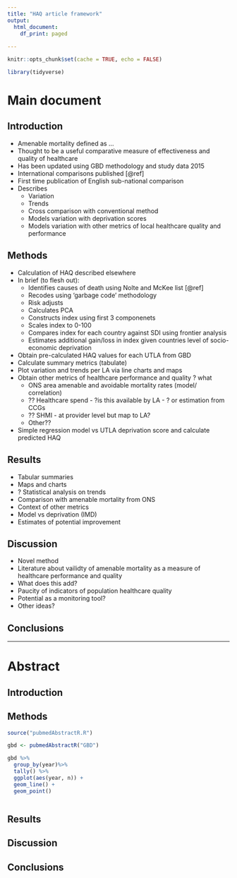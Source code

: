 ```yaml
---
title: "HAQ article framework"
output:
  html_document:
    df_print: paged
   
---
```


```r

knitr::opts_chunk$set(cache = TRUE, echo = FALSE)

library(tidyverse)


```

# Main document

## Introduction

* Amenable mortality defined as ...
* Thought to be a useful comparative measure of effectiveness and quality of healthcare
* Has been updated using GBD methodology and study data 2015
* International comparisons published [@ref]
* First time publication of English sub-national comparison
* Describes
    + Variation
    + Trends
    + Cross comparison with conventional method
    + Models variation with deprivation scores
    + Models variation with other metrics of local healthcare quality and performance 
   


## Methods

* Calculation of HAQ described elsewhere
* In brief (to flesh out):
    + Identifies causes of death using Nolte and McKee list [@ref]
    + Recodes using 'garbage code' methodology
    + Risk adjusts
    + Calculates PCA
    + Constructs index using first 3 componenets
    + Scales index to 0-100
    + Compares index for each country against SDI using frontier analysis
    + Estimates additional gain/loss in index given countries level of socio-economic deprivation
* Obtain pre-calculated HAQ values for each UTLA from GBD
* Calculate summary metrics (tabulate)
* Plot variation and trends per LA via line charts and maps
* Obtain other metrics of healthcare performance and quality ? what
    + ONS area amenable and avoidable mortality rates (model/ correlation)
    + ?? Healthcare spend - ?is this available by LA - ? or estimation from CCGs
    + ?? SHMI - at provider level but map to LA?
    + Other??
* Simple regression model vs UTLA deprivation score and calculate predicted HAQ    

    


## Results

* Tabular summaries
* Maps and charts
* ? Statistical analysis on trends
* Comparison with amenable mortality from ONS
* Context of other metrics
* Model vs deprivation (IMD)
* Estimates of potential improvement




## Discussion

* Novel method
* Literature about vailidty of amenable mortality as a measure of healthcare performance and quality
* What does this add?
* Paucity of indicators of population healthcare quality
* Potential as a monitoring tool?
* Other ideas?


## Conclusions
**********
# Abstract

## Introduction



## Methods

```r

source("pubmedAbstractR.R")

gbd <- pubmedAbstractR("GBD")

gbd %>%
  group_by(year)%>%
  tally() %>%
  ggplot(aes(year, n)) +
  geom_line() +
  geom_point()



```



## Results


## Discussion

## Conclusions